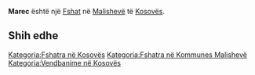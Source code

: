 {{Fshat në Kosovës
 | Emri                = Marec
| sqi_N_name = Marec
| sqi_N_FULL_NAME_RO = Marec
| sqi_N_FULL_NAME_ND_RO = Marec
| sqi_N_SORT_NAME_RG = MAREC
| sqi_N_FULL_NAME_RG = Marec
| sqi_N_FULL_NAME_ND_RG = Marec
| sqi_V_name = Marevc
| sqi_V_FULL_NAME_RO = Marevc
| sqi_V_FULL_NAME_ND_RO = Marevc
| sqi_V_SORT_NAME_RG = MAREVC
| sqi_V_FULL_NAME_RG = Marevc
| sqi_V_FULL_NAME_ND_RG = Marevc
| srp_N_name = Marevce
| srp_N_FULL_NAME_RO = Marevce
| srp_N_FULL_NAME_ND_RO = Marevce
| srp_N_SORT_NAME_RG = MAREVCE
| srp_N_FULL_NAME_RG = Marevce
| srp_N_FULL_NAME_ND_RG = Marevce
| srp_NS_name = Маревце
| srp_NS_FULL_NAME_RO = Маревце
| srp_NS_FULL_NAME_ND_RO = Маревце
| srp_NS_SORT_NAME_RG = МАРЕВЦЕ
| srp_NS_FULL_NAME_RG = Маревце
| srp_NS_FULL_NAME_ND_RG = Маревце

 | Emri (Rasa dhanore) = 
 | Figura              = 
 | Shteti              = Kosovo
 | Komuna              = Malishevë
 | Kodi postar         = 
 | Sipërfaqja          = 

 | Popullsia           = 

 | Regj. i popullsisë  = 
 | Dend. e popullsisë  = 
 | Faqja zyrtare       = 
 <!--- Koordinatat ----> 
 | Gjerësia            = 42.494167
 | Gjatësia            = 21.191944
 | Lartësia            = 
}}
'''Marec''' është një [[Fshat]] në [[Malishevë]] të [[Kosovës]].

<!-- == Gjeografia == -->
<!-- == Historia == -->
<!-- == Demografia == -->
== Shih edhe ==
{{Komuna Malishevë}}
{{Kosovo-Administrata-Cung}}

[[Kategoria:Fshatra në Kosovës]]
[[Kategoria:Fshatra në Kommunes Malishevë]]
[[Kategoria:Vendbanime në Kosovës]]